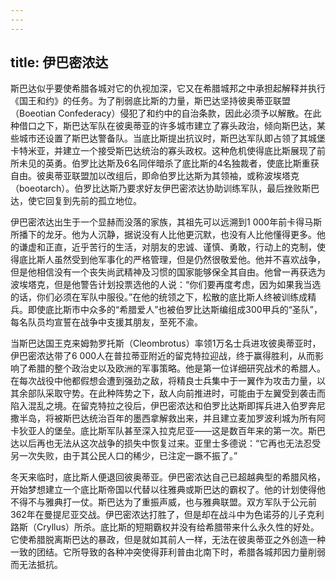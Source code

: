 ```yaml
---
---
---
```

title: 伊巴密浓达
---




斯巴达似乎要使希腊各城对它的仇视加深，它又在希腊城邦之中承担起解释并执行《国王和约》的任务。为了削弱底比斯的力量，斯巴达坚持彼奥蒂亚联盟（Boeotian Confederacy）侵犯了和约中的自治条款，因此必须予以解散。在此种借口之下，斯巴达军队在彼奥蒂亚的许多城市建立了寡头政治，倾向斯巴达，某些城市还设置了斯巴达警备队。当底比斯提出抗议时，斯巴达军队即占领了其城堡卡特米亚，并建立一个接受斯巴达统治的寡头政权。这种危机使得底比斯展现了前所未见的英勇。伯罗比达斯及6名同伴暗杀了底比斯的4名独裁者，使底比斯重获自由。彼奥蒂亚联盟加以改组后，即命伯罗比达斯为其领袖，或称波埃塔克（boeotarch）。伯罗比达斯乃要求好友伊巴密浓达协助训练军队，最后挫败斯巴达，使它回复到先前的孤立地位。

伊巴密浓达出生于一个显赫而没落的家族，其祖先可以远溯到1 000年前卡得马斯所播下的龙牙。他为人沉静，据说没有人比他更沉默，也没有人比他懂得更多。他的谦虚和正直，近乎苦行的生活，对朋友的忠诚、谨慎、勇敢，行动上的克制，使得底比斯人虽然受到他军事化的严格管理，但是仍然很敬爱他。他并不喜欢战争，但是他相信没有一个丧失尚武精神及习惯的国家能够保全其自由。他曾一再获选为波埃塔克，但是他警告计划投票选他的人说：“你们要再度考虑，因为如果我当选的话，你们必须在军队中服役。”在他的统领之下，松散的底比斯人终被训练成精兵。即使底比斯市中众多的“希腊爱人”也被伯罗比达斯编组成300甲兵的“圣队”，每名队员均宣誓在战争中支援其朋友，至死不渝。

当斯巴达国王克来姆勃罗托斯（Cleombrotus）率领1万名士兵进攻彼奥蒂亚时，伊巴密浓达带了6 000人在普拉蒂亚附近的留克特拉迎战，终于赢得胜利，从而影响了希腊的整个政治史以及欧洲的军事策略。他是第一位详细研究战术的希腊人。在每次战役中他都假想会遭到强劲之敌，将精良士兵集中于一翼作为攻击力量，以其余部队采取守势。在此种阵势之下，敌人向前推进时，可能由于左翼受到袭击而陷入混乱之境。在留克特拉之役后，伊巴密浓达和伯罗比达斯即挥兵进入伯罗奔尼撒半岛，将被斯巴达统治百年的墨西拿解救出来，并且建立麦加罗波利城为所有阿卡狄亚人的堡垒。底比斯军队甚至深入拉克尼亚——这是数百年来的第一次。斯巴达以后再也无法从这次战争的损失中恢复过来。亚里士多德说：“它再也无法忍受另一次失败，由于其公民人口的稀少，已注定一蹶不振了。”

冬天来临时，底比斯人便退回彼奥蒂亚。伊巴密浓达自己已超越典型的希腊风格，开始梦想建立一个底比斯帝国以代替以往雅典或斯巴达的霸权了。他的计划使得他不得不与雅典打一仗。斯巴达为了重振声威，也与雅典联盟。双方军队于公元前362年在曼提尼亚交战。伊巴密浓达打胜了，但是却在战斗中为色诺芬的儿子克利路斯（Cryllus）所杀。底比斯的短期霸权并没有给希腊带来什么永久性的好处。它使希腊脱离斯巴达的暴政，但是就如其前人一样，无法在彼奥蒂亚之外创造一种一致的团结。它所导致的各种冲突使得菲利普由北南下时，希腊各城邦因力量削弱而无法抵抗。